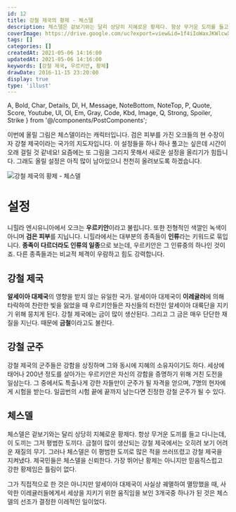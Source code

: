 ```yaml
---
id: 12
title: 강철 제국의 황제 - 체스델
description: 체스델은 겉보기와는 달리 상당히 지혜로운 황제다. 항상 무거운 도끼를 들고 다니는데, 이 도끼는 그저 평범한 도끼다. 금철이 많이 생산되는 강철 제국에서는 오히려 보기 어려운 재질의 무기. 그러나 체스델은 이 평범한 도끼로 많은 적을 쓰러뜨렸고 강철 제국을 지켜냈다. 제국민들은 체스델을 신뢰한다. 가장 뛰어난 황제는 아니지만 믿음직스럽고 강한 황제임은 틀림이 없다. 그가 직접적으로 한 것은 아니지만 알세이아 대제국이 사실상 궤멸하여 멸망했을 때, 사악한 이레귤러들에게서 세상을 지키기 위한 움직임을 보인 3개국중 하나가 된 것은 체스델의 선조가 결정한 이레적인 일이었다.
coverImage: https://drive.google.com/uc?export=view&id=1f4iIoWaxJKWlcwXPUwiWEbKynklzrw6E
tags: []
categories: []
createdAt: 2021-05-06 14:16:00
updatedAt: 2021-05-06 14:16:00
keywords: [강철 제국, 우르키안, 황제]
drawDate: 2016-11-15 23:20:00
display: true
type: 'illust'
---
```


  A, Bold, Char, Details, Dl, H, Message, NoteBottom, NoteTop, P,
  Quote, Score, Youtube, Ul, Ol, Em, Gray, Code, Kbd, Image,
  Q, Strong, Spoiler, Strike
} from '@/components/PostComponents';

이번에 올릴 그림은 체스델이라는 캐릭터입니다. 검은 피부를 가진 오크들의 현 수장이자 강철 제국이라는 국가의 지도자입니다. 이 설정들을 하나 하나 풀고는 싶은데 시간이 오래 걸릴 것 같네요! 요즘에는 또 그림을 그리지 못해서 새로운 설정을 올리기가 힘듭니다. 그래도 올릴 설정은 아직 많이 남아있으니 천천히 올려보도록 하겠습니다.

![강철 제국의 황제 - 체스델](https://i.postimg.cc/gm2jHzzs/2016-11-15-23-20.png)

# 설정
니힐라 엔시유니아에서 오크는 **우르키안**이라고 불립니다. 또한 전형적인 색깔인 녹색이 아니며 **검은 피부**를 지닙니다. 니힐라에서는 대부분의 종족들이 **인류**라는 키워드로 묶입니다. **종족이 다르더라도 인류의 일종**으로 보는데, 우르키안은 그 인류중의 하나인 것이죠. 다른 종족들과는 비교적 체격이 우람하고 힘도 강력합니다.

## 강철 제국
**알세이아 대제국**의 영향을 받지 않는 유일한 국가. 알세이아 대제국이 **이레귤러**에 의해 타락하여 찬란한 빛을 잃었을 때 우르키안들은 자신들의 터전인 알세이아 대륙단을 지키기 위해 뭉치게 된다. 강철 제국에는 금이 많이 생산된다. 그리고 그 금은 매우 단단한 재질을 지닌다. 때문에 **금철**이라고도 불린다.

## 강철 군주
강철 제국의 군주들은 강함을 상징하며 그와 동시에 지혜의 소유자이기도 하다. 세상에 태어나 200년 정도를 살아가는 우르키안은 자신의 강함을 증명하기 위해 거친 도전을 일삼는다. 그 중에서도 특출나게 강한 자들만이 군주가 될 자격을 얻으며, 7명의 현자에게 시험을 받는다. 일곱번의 시험 끝에 끝까지 남는다면 진정한 강철 군주가 될 수 있다.

## 체스델
체스델은 겉보기와는 달리 상당히 지혜로운 황제다. 항상 무거운 도끼를 들고 다니는데, 이 도끼는 그저 평범한 도끼다. 금철이 많이 생산되는 강철 제국에서는 오히려 보기 어려운 재질의 무기. 그러나 체스델은 이 평범한 도끼로 많은 적을 쓰러뜨렸고 강철 제국을 지켜냈다. 제국민들은 체스델을 신뢰한다. 가장 뛰어난 황제는 아니지만 믿음직스럽고 강한 황제임은 틀림이 없다.

그가 직접적으로 한 것은 아니지만 알세이아 대제국이 사실상 궤멸하여 멸망했을 때, 사악한 이레귤러들에게서 세상을 지키기 위한 움직임을 보인 3개국중 하나가 된 것은 체스델의 선조가 결정한 이레적인 일이었다.
